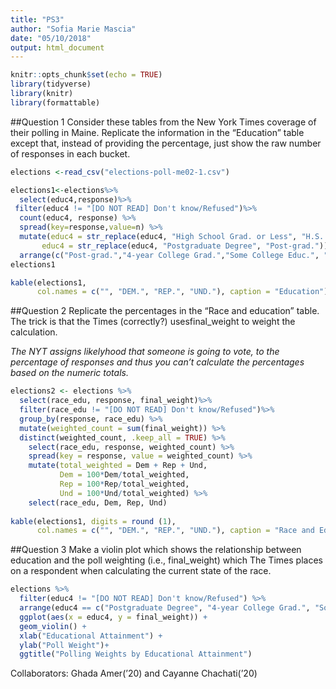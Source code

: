 ```yaml
---
title: "PS3"
author: "Sofia Marie Mascia"
date: "05/10/2018"
output: html_document
---
```


```r
knitr::opts_chunk$set(echo = TRUE)
library(tidyverse)
library(knitr)
library(formattable)
```

##Question 1
Consider these tables from the New York Times coverage of their polling in Maine. Replicate the information in the “Education” table except that, instead of providing the percentage, just show the raw number of responses in each bucket.
```r
elections <-read_csv("elections-poll-me02-1.csv")

elections1<-elections%>%
  select(educ4,response)%>%
 filter(educ4 != "[DO NOT READ] Don't know/Refused")%>%
  count(educ4, response) %>% 
  spread(key=response,value=n) %>% 
  mutate(educ4 = str_replace(educ4, "High School Grad. or Less", "H.S. Grad or Less"),
       educ4 = str_replace(educ4, "Postgraduate Degree", "Post-grad.")) %>% 
  arrange(c("Post-grad.","4-year College Grad.","Some College Educ.", "H.S. Grad. or Less" ))
elections1

kable(elections1, 
      col.names = c("", "DEM.", "REP.", "UND."), caption = "Education") 

````

##Question 2
Replicate the percentages in the “Race and education” table. The trick is that the Times (correctly?) usesfinal_weight to weight the calculation.

*The NYT assigns likelyhood that someone is going to vote, to the percentage of responses and thus you can't calculate the percentages based on the numeric totals.*
```r
elections2 <- elections %>%
  select(race_edu, response, final_weight)%>%
  filter(race_edu != "[DO NOT READ] Don't know/Refused")%>%
  group_by(response, race_edu) %>% 
  mutate(weighted_count = sum(final_weight)) %>% 
  distinct(weighted_count, .keep_all = TRUE) %>% 
    select(race_edu, response, weighted_count) %>% 
    spread(key = response, value = weighted_count) %>% 
    mutate(total_weighted = Dem + Rep + Und, 
           Dem = 100*Dem/total_weighted,
           Rep = 100*Rep/total_weighted, 
           Und = 100*Und/total_weighted) %>% 
    select(race_edu, Dem, Rep, Und)
       
kable(elections1, digits = round (1),
      col.names = c("", "DEM.", "REP.", "UND."), caption = "Race and Education Weighted by Likelyhood to Vote")   
````

##Question 3
Make a violin plot which shows the relationship between education and the poll weighting (i.e., final_weight) which The Times places on a respondent when calculating the current state of the race. 

```r
elections %>% 
  filter(educ4 != "[DO NOT READ] Don't know/Refused") %>% 
  arrange(educ4 == c("Postgraduate Degree", "4-year College Grad.", "Some College Educ.", "High School Grad. or Less")) %>% 
  ggplot(aes(x = educ4, y = final_weight)) +
  geom_violin() +
  xlab("Educational Attainment") +
  ylab("Poll Weight")+
  ggtitle("Polling Weights by Educational Attainment")
````

Collaborators: Ghada Amer('20) and Cayanne Chachati('20)

